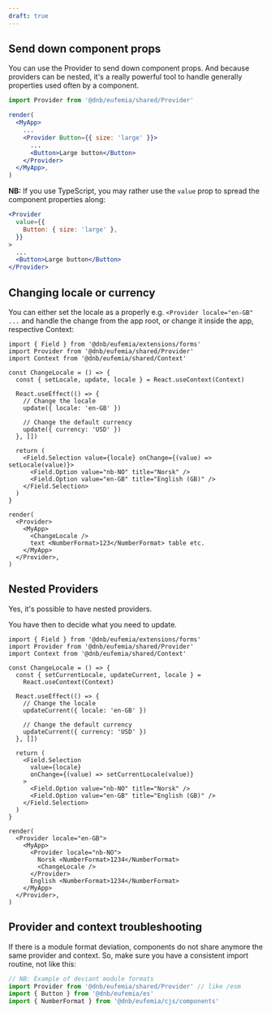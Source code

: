 ```yaml
---
draft: true
---
```


## Send down component props

You can use the Provider to send down component props. And because providers can be nested, it's a really powerful tool to handle generally properties used often by a component.

```jsx
import Provider from '@dnb/eufemia/shared/Provider'

render(
  <MyApp>
    ...
    <Provider Button={{ size: 'large' }}>
      ...
      <Button>Large button</Button>
    </Provider>
  </MyApp>,
)
```

**NB:** If you use TypeScript, you may rather use the `value` prop to spread the component properties along:

```jsx
<Provider
  value={{
    Button: { size: 'large' },
  }}
>
  ...
  <Button>Large button</Button>
</Provider>
```

## Changing locale or currency

You can either set the locale as a properly e.g. `<Provider locale="en-GB" ...` and handle the change from the app root, or change it inside the app, respective Context:

```tsx
import { Field } from '@dnb/eufemia/extensions/forms'
import Provider from '@dnb/eufemia/shared/Provider'
import Context from '@dnb/eufemia/shared/Context'

const ChangeLocale = () => {
  const { setLocale, update, locale } = React.useContext(Context)

  React.useEffect(() => {
    // Change the locale
    update({ locale: 'en-GB' })

    // Change the default currency
    update({ currency: 'USD' })
  }, [])

  return (
    <Field.Selection value={locale} onChange={(value) => setLocale(value)}>
      <Field.Option value="nb-NO" title="Norsk" />
      <Field.Option value="en-GB" title="English (GB)" />
    </Field.Selection>
  )
}

render(
  <Provider>
    <MyApp>
      <ChangeLocale />
      text <NumberFormat>123</NumberFormat> table etc.
    </MyApp>
  </Provider>,
)
```

## Nested Providers

Yes, it's possible to have nested providers.

You have then to decide what you need to update.

```tsx
import { Field } from '@dnb/eufemia/extensions/forms'
import Provider from '@dnb/eufemia/shared/Provider'
import Context from '@dnb/eufemia/shared/Context'

const ChangeLocale = () => {
  const { setCurrentLocale, updateCurrent, locale } =
    React.useContext(Context)

  React.useEffect(() => {
    // Change the locale
    updateCurrent({ locale: 'en-GB' })

    // Change the default currency
    updateCurrent({ currency: 'USD' })
  }, [])

  return (
    <Field.Selection
      value={locale}
      onChange={(value) => setCurrentLocale(value)}
    >
      <Field.Option value="nb-NO" title="Norsk" />
      <Field.Option value="en-GB" title="English (GB)" />
    </Field.Selection>
  )
}

render(
  <Provider locale="en-GB">
    <MyApp>
      <Provider locale="nb-NO">
        Norsk <NumberFormat>1234</NumberFormat>
        <ChangeLocale />
      </Provider>
      English <NumberFormat>1234</NumberFormat>
    </MyApp>
  </Provider>,
)
```

## Provider and context troubleshooting

If there is a module format deviation, components do not share anymore the same provider and context. So, make sure you have a consistent import routine, not like this:

```js
// NB: Example of deviant module formats
import Provider from '@dnb/eufemia/shared/Provider' // like /esm
import { Button } from '@dnb/eufemia/es'
import { NumberFormat } from '@dnb/eufemia/cjs/components'
```
